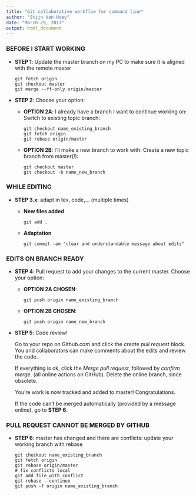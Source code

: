 ```yaml
---
title: "Git collaborative workflow for command line"
author: "Stijn Van Hoey"
date: "March 29, 2017"
output: html_document
---
```


### BEFORE I START WORKING

* **STEP 1**: Update the master branch on my PC to make sure it is aligned with the remote master

    ```
    git fetch origin
    git checkout master
    git merge --ff-only origin/master
    ```

* **STEP 2**: Choose your option:
    * **OPTION 2A**: I already have a branch I want to continue working on:  
    Switch to existing topic branch:

        ```
        git checkout name_existing_branch
        git fetch origin
        git rebase origin/master
        ```

    * **OPTION 2B**:  I'll make a new branch to work with: Create a new topic branch from master(!):

        ```
        git checkout master
        git checkout -b name_new_branch
        ```

### WHILE EDITING

*  **STEP 3.x**: adapt in tex, code,... (multiple times)
    * **New files added**

        ```
        git add .
        ```

    * **Adaptation**

        ```
        git commit -am "clear and understandable message about edits"
        ```

### EDITS ON BRANCH READY
* **STEP 4**: Pull request to add your changes to the current master. Choose your option:
    * **OPTION 2A CHOSEN**:

        ```
        git push origin name_existing_branch
        ```

    * **OPTION 2B CHOSEN**:

        ```
        git push origin name_new_branch
        ```

* **STEP 5**: Code review!

    Go to your repo on Github.com and click the *create pull request* block. You and collaborators can make comments about the edits and review the code.

    If everything is ok, click the  *Merge pull request*, followed by *confirm merge*. (all online actions on GitHub). Delete the online branch, since obsolete. 

    You're work is now tracked and added to master! Congratulations.

    If the code can't be merged automatically (provided by a message online), go to **STEP 6**.    
    
### PULL REQUEST CANNOT BE MERGED BY GITHUB
* **STEP 6**: master has changed and there are conflicts:  update your working branch with rebase

    ```
    git checkout name_existing_branch
    git fetch origin
    git rebase origin/master
    # fix conflicts local
    git add file_with_conflict
    git rebase --continue
    git push -f origin name_existing_branch
    ```    
    
    